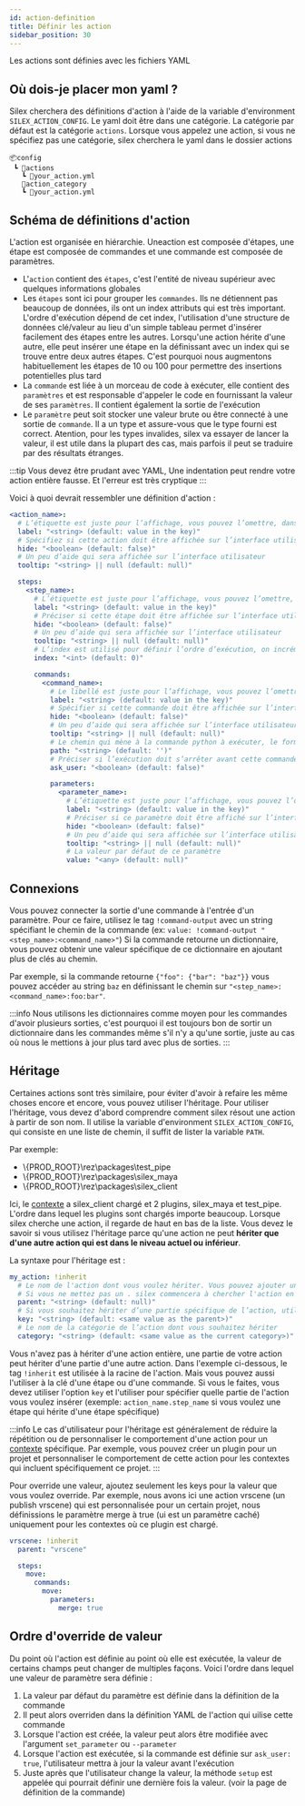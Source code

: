 ```yaml
---
id: action-definition
title: Définir les action
sidebar_position: 30
---
```



Les actions sont définies avec les fichiers YAML

## Où dois-je placer mon yaml ?

Silex cherchera des définitions d'action à l'aide de la variable d'environment `SILEX_ACTION_CONFIG`.
Le yaml doit être dans une catégorie. La catégorie par défaut est la catégorie `actions`. Lorsque vous appelez une action, si vous ne spécifiez pas une catégorie, silex cherchera le yaml dans le dossier actions

```
📦config
 ┗ 📂actions
   ┗ 📜your_action.yml
   📂action_category
   ┗ 📜your_action.yml
```

## Schéma de définitions d'action

L'action est organisée en hiérarchie. Uneaction est composée d'étapes, une étape est composée de commandes et une commande est composée de paramètres.

-  L'`action` contient des `étapes`, c'est l'entité de niveau supérieur avec quelques informations globales
- Les `étapes` sont ici pour grouper les `commandes`. Ils ne détiennent pas beaucoup de données, ils ont un index attributs qui est très important. L'ordre d'exécution dépend de cet index, l'utilisation d'une structure de données clé/valeur au lieu d'un simple tableau permet d'insérer facilement des étapes entre les autres. Lorsqu'une action hérite d'une autre, elle peut insérer une étape en la définissant avec un index qui se trouve entre deux autres étapes. C'est pourquoi nous augmentons habituellement les étapes de 10 ou 100 pour permettre des insertions potentielles plus tard
- La `commande` est liée à un morceau de code à exécuter, elle contient des `paramètres` et est responsable d'appeler le code en fournissant la valeur de ses `paramètres`. Il contient également la sortie de l'exécution
- Le `paramètre` peut soit stocker une valeur brute ou être connecté à une sortie de `commande`. Il a un type et assure-vous que le type fourni est correct. Atention, pour les types invalides, silex va essayer de lancer la valeur, il est utile dans la plupart des cas, mais parfois il peut se traduire par des résultats étranges.

:::tip
Vous devez être prudant avec YAML, Une indentation peut rendre votre action entière fausse. Et l'erreur est très cryptique
:::

Voici à quoi devrait ressembler une définition d'action :

```yml
<action_name>:
  # L’étiquette est juste pour l’affichage, vous pouvez l’omettre, dans ce cas le nom sera utilisé (la clé qui est dans l'action)
  label: "<string> (default: value in the key)"
  # Spécifiez si cette action doit être affichée sur l’interface utilisateur, certaines actions n’ont pas besoin d’une interface avec une fenêtre contextuelle
  hide: "<boolean> (default: false)"
  # Un peu d’aide qui sera affichée sur l’interface utilisateur
  tooltip: "<string> || null (default: null)"

  steps:
    <step_name>:
      # L’étiquette est juste pour l’affichage, vous pouvez l’omettre, dans ce cas le nom sera utilisé (la clé qui est dans l'étape)
      label: "<string> (default: value in the key)"
      # Préciser si cette étape doit être affichée sur l’interface utilisateur
      hide: "<boolean> (default: false)"
      # Un peu d’aide qui sera affichée sur l’interface utilisateur
      tooltip: "<string> || null (default: null)"
      # L’index est utilisé pour définir l’ordre d’exécution, on incrémente habituellement 10 par 10 pour pouvoir insérer des étapes plus tard si une autre action hérite de celle-ci
      index: "<int> (default: 0)"

      commands:
        <command_name>:
          # Le libellé est juste pour l’affichage, vous pouvez l’omettre, dans ce cas le nom sera utilisé (la clé qui est dans cette commande)
          label: "<string> (default: value in the key)"
          # Spécifier si cette commande doit être affichée sur l’interface utilisateur
          hide: "<boolean> (default: false)"
          # Un peu d’aide qui sera affichée sur l’interface utilisateur
          tooltip: "<string> || null (default: null)"
          # Le chemin qui mène à la commande python à exécuter, le format est comme une important python régulière (ex: 'silex_plugin.commands.my_command.MyCommand'). Voir la page de définition de commande pour plus d'informations)
          path: "<string> (default: '')"
          # Préciser si l’exécution doit s’arrêter avant cette commande, et demander à l’utilisateur de modifier les paramètres
          ask_user: "<boolean> (default: false)"

          parameters:
            <parameter_name>:
              # L’étiquette est juste pour l’affichage, vous pouvez l’omettre, dans ce cas le nom sera utilisé (la clé qui est dans ce paramètre)
              label: "<string> (default: value in the key)"
              # Préciser si ce paramètre doit être affiché sur l’interface utilisateur
              hide: "<boolean> (default: false)"
              # Un peu d’aide qui sera affichée sur l’interface utilisateur
              tooltip: "<string> || null (default: null)"
              # La valeur par défaut de ce paramètre
              value: "<any> (default: null)"
```

## Connexions

Vous pouvez connecter la sortie d'une commande à l'entrée d'un paramètre. Pour ce faire, utilisez le tag `!command-output` avec un string spécifiant le chemin de la commande (ex: `value: !command-output "<step_name>:<command_name>"`)
Si la commande retourne un dictionnaire, vous pouvez obtenir une valeur spécifique de ce dictionnaire en ajoutant plus de clés au chemin.

Par exemple, si la commande retourne `{"foo": {"bar": "baz"}}` vous pouvez accéder au string `baz` en définissant le chemin sur `"<step_name>:<command_name>:foo:bar"`.

:::info
Nous utilisons les dictionnaires comme moyen pour les commandes d'avoir plusieurs sorties, c'est pourquoi il est toujours bon de sortir un dictionnaire dans les commandes même s'il n'y a qu'une sortie, juste au cas où nous le mettions à jour plus tard avec plus de sorties.
:::

## Héritage

Certaines actions sont très similaire, pour éviter d'avoir à refaire les même choses encore et encore, vous pouvez utiliser l'héritage. Pour utiliser l'héritage, vous devez d'abord comprendre comment silex résout une action à partir de son nom. Il utilise la variable d'environment `SILEX_ACTION_CONFIG`, qui consiste en une liste de chemin, il suffit de lister la variable `PATH`.

Par exemple:

- <span>\\{PROD_ROOT}\rez\packages\test_pipe</span>
- <span>\\{PROD_ROOT}\rez\packages\silex_maya</span>
- <span>\\{PROD_ROOT}\rez\packages\silex_client</span>

Ici, le [contexte](./context.md) a silex_client chargé et 2 plugins, silex_maya et test_pipe. L'ordre dans lequel les plugins sont chargés importe beaucoup. Lorsque silex cherche une action, il regarde de haut en bas de la liste. Vous devez le savoir si vous utilisez l'héritage parce qu'une action ne peut **hériter que d'une autre action qui est dans le niveau actuel ou inférieur**.

La syntaxe pour l'héritage est :

```yml
my_action: !inherit
  # Le nom de l'action dont vous voulez hériter. Vous pouvez ajouter un '.' devant le nom si vous voulez que silex commence à chercher des actions au niveau actuel
  # Si vous ne mettez pas un . silex commencera à chercher l'action en commençant au niveau sous le niveau actuel.
  parent: "<string> (default: null)"
  # Si vous souhaitez hériter d’une partie spécifique de l’action, utilisez la clé pour la spécifier
  key: "<string> (default: <same value as the parent>)"
  # Le nom de la catégorie de l’action dont vous souhaitez hériter
  category: "<string> (default: <same value as the current category>)"
```

Vous n'avez pas à hériter d'une action entière, une partie de votre action peut hériter d'une partie d'une autre action.
Dans l'exemple ci-dessous, le tag `!inherit` est utilisée à la racine de l'action. Mais vous pouvez aussi l'utiliser à la clé d'une étape ou d'une commande.
Si vous le faites, vous devez utiliser l'option `key` et l'utiliser pour spécifier quelle partie de l'action vous voulez insérer (exemple: `action_name.step_name` si vous voulez une étape qui hérite d'une étape spécifique)

:::info
Le cas d'utilisateur pour l'héritage est généralement de réduire la répétition ou de personnaliser le comportement d'une action pour un [contexte](./context.md) spécifique. Par exemple, vous pouvez créer un plugin pour un projet et personnaliser le comportement de cette action pour les contextes qui incluent spécifiquement ce projet.
:::

Pour override une valeur, ajoutez seulement les keys pour la valeur que vous voulez override. Par exemple, nous avons ici une action vrscene (un publish vrscene)
qui est personnalisée pour un certain projet, nous définissions le paramètre merge à true (ui est un paramètre caché) uniquement pour les contextes où ce plugin est chargé.

```yml
vrscene: !inherit
  parent: "vrscene"

  steps:
    move:
      commands:
        move:
          parameters:
            merge: true
```

## Ordre d'override de valeur

Du point où l'action est définie au point où elle est exécutée, la valeur de certains champs peut changer de multiples façons. Voici l'ordre dans lequel une valeur de paramètre sera définie :

1. La valeur par défaut du paramètre est définie dans la définition de la commande
2. Il peut alors overriden dans la définition YAML de l'action qui uilise cette commande
3. Lorsque l'action est créée, la valeur peut alors être modifiée avec l'argument `set_parameter` ou `--parameter`
4. Lorsque l'action est exécutée, si la commande est définie sur `ask_user: true`, l'utilisateur mettra à jour la valeur avant l'exécution
5. Juste après que l'utilisateur change la valeur, la méthode `setup` est appelée qui pourrait définir une dernière fois la valeur. (voir la page de définition de la commande)
